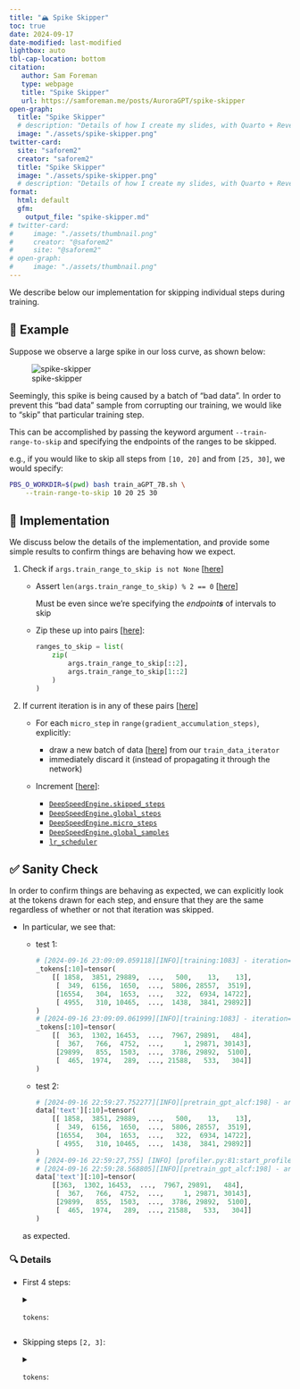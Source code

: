 ```yaml
---
title: "🏔️ Spike Skipper"
toc: true
date: 2024-09-17
date-modified: last-modified
lightbox: auto
tbl-cap-location: bottom
citation:
   author: Sam Foreman
   type: webpage
   title: "Spike Skipper"
   url: https://samforeman.me/posts/AuroraGPT/spike-skipper
open-graph:
  title: "Spike Skipper"
  # description: "Details of how I create my slides, with Quarto + Reveal.js"
  image: "./assets/spike-skipper.png"
twitter-card:
  site: "saforem2"
  creator: "saforem2"
  title: "Spike Skipper"
  image: "./assets/spike-skipper.png"
  # description: "Details of how I create my slides, with Quarto + Reveal.js"
format:
  html: default
  gfm:
    output_file: "spike-skipper.md"
# twitter-card:                      
#     image: "./assets/thumbnail.png"
#     creator: "@saforem2"           
#     site: "@saforem2"              
# open-graph:                        
#     image: "./assets/thumbnail.png"
---
```


::: {.callout-caution title="Details" style="width:100%"}
We describe below our implementation for skipping individual steps during training.
:::

## 📝 Example

Suppose we observe a large spike in our loss curve, as shown below:

![spike-skipper](./assets/spike-skipper.png)

Seemingly, this spike is being caused by a batch of "bad data".
In order to prevent this "bad data" sample from corrupting our
training, we would like to "skip" that particular training step.  

This can be accomplished by passing the keyword argument
`--train-range-to-skip` and specifying the endpoints of the ranges to be
skipped.

e.g., if you would like to skip all steps from `[10, 20]` and from `[25, 30]`,
we would specify:

```bash
PBS_O_WORKDIR=$(pwd) bash train_aGPT_7B.sh \
    --train-range-to-skip 10 20 25 30
```

## 🧪 Implementation

We discuss below the details of the implementation, and provide some simple
results to confirm things are behaving how we expect.

1. Check if `args.train_range_to_skip is not None`
   \[[here](https://github.com/argonne-lcf/Megatron-DeepSpeed/blob/295fcb3d57a40ec513a521aa8814d99a5c8827b8/megatron/training.py#L1032)\]

    - Assert
      `len(args.train_range_to_skip) % 2 == 0`
      \[[here](https://github.com/argonne-lcf/Megatron-DeepSpeed/blob/295fcb3d57a40ec513a521aa8814d99a5c8827b8/megatron/training.py#L1033-L1037)\]

      ::: aside
      Must be even since we're specifying the _endpoint**s**_ of intervals to skip
      :::

    - Zip these up into pairs \[[here](https://github.com/argonne-lcf/Megatron-DeepSpeed/blob/295fcb3d57a40ec513a521aa8814d99a5c8827b8/megatron/training.py#L1038-L1043)\]:

      ```python
      ranges_to_skip = list(
          zip(
              args.train_range_to_skip[::2],
              args.train_range_to_skip[1::2]
          )
      )
      ```

2. If current iteration is in any of these pairs \[[here](https://github.com/argonne-lcf/Megatron-DeepSpeed/blob/295fcb3d57a40ec513a521aa8814d99a5c8827b8/megatron/training.py#L1066-L1085)\]

    - For each `micro_step` in `range(gradient_accumulation_steps)`, explicitly:
        - draw a new batch of data
          \[[here](https://github.com/argonne-lcf/Megatron-DeepSpeed/blob/295fcb3d57a40ec513a521aa8814d99a5c8827b8/megatron/training.py#L1074-L1076)\]
          from our `train_data_iterator` 
        - immediately discard it (instead of propagating it through the network)

    - Increment \[[here](https://github.com/argonne-lcf/Megatron-DeepSpeed/blob/295fcb3d57a40ec513a521aa8814d99a5c8827b8/megatron/training.py#L1087-L1094)\]:

       - [`DeepSpeedEngine.skipped_steps`](https://github.com/argonne-lcf/Megatron-DeepSpeed/blob/295fcb3d57a40ec513a521aa8814d99a5c8827b8/megatron/training.py#L1090)
       - [`DeepSpeedEngine.global_steps`](https://github.com/argonne-lcf/Megatron-DeepSpeed/blob/295fcb3d57a40ec513a521aa8814d99a5c8827b8/megatron/training.py#L1091)
       - [`DeepSpeedEngine.micro_steps`](https://github.com/argonne-lcf/Megatron-DeepSpeed/blob/295fcb3d57a40ec513a521aa8814d99a5c8827b8/megatron/training.py#L1092)
       - [`DeepSpeedEngine.global_samples`](https://github.com/argonne-lcf/Megatron-DeepSpeed/blob/295fcb3d57a40ec513a521aa8814d99a5c8827b8/megatron/training.py#L1093)
       - [`lr_scheduler`](https://github.com/argonne-lcf/Megatron-DeepSpeed/blob/295fcb3d57a40ec513a521aa8814d99a5c8827b8/megatron/training.py#L1094)

## ✅ Sanity Check

In order to confirm things are behaving as expected, we can explicitly look at
the tokens drawn for each step, and ensure that they are the same regardless of
whether or not that iteration was skipped.

- In particular, we see that:

  - test 1:

    ```python
    # [2024-09-16 23:09:09.059118][INFO][training:1083] - iteration=2 [0/8]: (torch.Size([4, 4097]))
    _tokens[:10]=tensor(
        [[ 1858,  3851, 29889,  ...,   500,    13,    13],
         [  349,  6156,  1650,  ...,  5806, 28557,  3519],
         [16554,   304,  1653,  ...,   322,  6934, 14722],
         [ 4955,   310, 10465,  ...,  1438,  3841, 29892]]
    )
    # [2024-09-16 23:09:09.061999][INFO][training:1083] - iteration=2 [1/8]: (torch.Size([4, 4097]))
    _tokens[:10]=tensor(
        [[  363,  1302, 16453,  ...,  7967, 29891,   484],
         [  367,   766,  4752,  ...,     1, 29871, 30143],
         [29899,   855,  1503,  ...,  3786, 29892,  5100],
         [  465,  1974,   289,  ..., 21588,   533,   304]]
    )
    ```

  - test 2:

    ```python
    # [2024-09-16 22:59:27.752277][INFO][pretrain_gpt_alcf:198] - args.iteration=2:
    data['text'][:10]=tensor(
        [[ 1858,  3851, 29889,  ...,   500,    13,    13],
         [  349,  6156,  1650,  ...,  5806, 28557,  3519],
         [16554,   304,  1653,  ...,   322,  6934, 14722],
         [ 4955,   310, 10465,  ...,  1438,  3841, 29892]]
    )
    # [2024-09-16 22:59:27,755] [INFO] [profiler.py:81:start_profile] Flops profiler started
    # [2024-09-16 22:59:28.568805][INFO][pretrain_gpt_alcf:198] - args.iteration=2:
    data['text'][:10]=tensor(
        [[363,  1302, 16453,  ...,  7967, 29891,   484],
         [  367,   766,  4752,  ...,     1, 29871, 30143],
         [29899,   855,  1503,  ...,  3786, 29892,  5100],
         [  465,  1974,   289,  ..., 21588,   533,   304]]
    )
    ```

  as expected.

### 🔍 Details

- First 4 steps:

  <details closed><summary><code>tokens</code>:</summary>

  - Iteration 0:

    ```sh
    [2024-09-16 22:58:50.168667][INFO][pretrain_gpt_alcf:198] - args.iteration=0: data['text'][:10]=tensor([[  304,  7344,  5146,  ...,  9776, 29914, 26419],
            [29889,    13,  4706,  ...,  9280, 30004,    13],
            [29943, 20774, 29908,  ...,   304, 27391,   322],
            [ 2645,   445, 29871,  ..., 16888,  4656, 10070]])
    [2024-09-16 22:58:58.866409][INFO][pretrain_gpt_alcf:198] - args.iteration=0: data['text'][:10]=tensor([[ 2768,   596,  1788,  ..., 27274,   393, 30010],
            [  278,  5613,  4192,  ...,   362,   310,  1950],
            [28038, 29892,  2022,  ...,  3160,   278,  2087],
            [ 4149,   907, 29888,  ..., 29896, 29892, 29896]])
    [2024-09-16 22:59:02.043059][INFO][pretrain_gpt_alcf:198] - args.iteration=0: data['text'][:10]=tensor([[  424,   322, 16232,  ...,   366,   748,   467],
            [   13,   462,  1678,  ...,  2084, 29892,  3497],
            [ 7562,   310, 19320,  ...,  8973, 22684,   358],
            [ 2089,  3633,   292,  ..., 13774,   269,  2375]])
    [2024-09-16 22:59:03.456919][INFO][pretrain_gpt_alcf:198] - args.iteration=0: data['text'][:10]=tensor([[21411,   322,  3896,  ...,  2610, 29889,   319],
            [ 8003, 29898, 29900,  ...,    12,  6658,   529],
            [  278,  4148,   310,  ...,   263, 12212,   282],
            [ 5977, 29871, 29906,  ..., 15332,   310,  1749]])
    [2024-09-16 22:59:04.596630][INFO][pretrain_gpt_alcf:198] - args.iteration=0: data['text'][:10]=tensor([[  278,  1473, 24987,  ...,   263,  2217,  3804],
            [ 2973,   263, 18778,  ...,   263,  4642,  6673],
            [  309,   323,   804,  ...,  1063, 15296,   327],
            [  278,  5864,   322,  ...,  9409, 29889,  2178]])
    [2024-09-16 22:59:05.486913][INFO][pretrain_gpt_alcf:198] - args.iteration=0: data['text'][:10]=tensor([[29892, 13731,  6617,  ..., 29871, 29896, 29946],
            [ 2892,  1012,  1266,  ...,  4036,  7512,  2068],
            [ 1473,  1556,  3619,  ...,  3762,   338,   263],
            [23353, 29918,  2177,  ...,   501,   567,   814]])
    [2024-09-16 22:59:06.361333][INFO][pretrain_gpt_alcf:198] - args.iteration=0: data['text'][:10]=tensor([[ 5400, 14378,  4768,  ...,  2107, 18677, 29889],
            [ 9200, 29887, 29914,  ...,   293, 24235,   322],
            [30143,  4746,  2184,  ..., 11891, 29974, 25760],
            [19263, 29914,   303,  ...,   358, 29889,    13]])
    [2024-09-16 22:59:07.230671][INFO][pretrain_gpt_alcf:198] - args.iteration=0: data['text'][:10]=tensor([[  309,  1306,   681,  ...,   310, 23186, 21809],
            [29896, 29929,    13,  ..., 29871, 29900,    13],
            [ 9558,   964,   263,  ...,   322,   282,   682],
            [  278, 23904, 21767,  ...,   313, 29929, 29889]])
    ```

  - Iteration 1:

    ```bash
    [2024-09-16 22:59:19.287338][INFO][training_log:661] -  iteration=       1/  635782 | consumed_samples=         768 | consumed_tokens=     3145728 | elapsed_time_per_iteration_ms=29570.0 | learning_rate=9.4372e-09 | global_batch_size=768 | lm loss=11.167250 | loss_scale=1.0 | grad_norm=6.363 | actual_seqlen= 4096 | number_of_skipped_iterations=  0 | number_of_nan_iterations=  0 | samples_per_second=25.972 | tokens_per_gpu_per_second_tgs=4432.597 | [LM]TFLOPs=20.30 | [DS]TFLOPs=26.18 |
    [2024-09-16 22:59:19.289582][INFO][utils:207] - [Rank 0] (after 1 iterations) memory (MB) | allocated: 1894.57666015625 | max allocated: 9752.35498046875 | reserved: 11342.0 | max reserved: 11342.0
    (min, max) time across ranks (ms):
      forward-backward ...............................: (26094.39, 26095.09)
      optimizer ......................................: (3407.56, 3409.92)
    [2024-09-16 22:59:19.297183][INFO][pretrain_gpt_alcf:198] - args.iteration=1: data['text'][:10]=tensor([[ 1472, 29892,   408,  ..., 29892,  1584,   363],
          [  967, 19475,  6593,  ...,  8093, 29899, 11249],
          [ 1006,  2218, 13326,  ...,  2355,  1304,   304],
          [29900, 29916, 29947,  ...,   353,  1870, 29936]])
    [2024-09-16 22:59:20.104352][INFO][pretrain_gpt_alcf:198] - args.iteration=1: data['text'][:10]=tensor([[ 2354,   274,  1041,  ..., 29892, 13049,  9098],
          [ 8798,  9547, 10353,  ...,   303,  3143, 29889],
          [ 1373,  4056,  7236,  ...,  3186,   297,  5837],
          [ 1738, 29920,  7355,  ...,    13, 29871,  3776]])
    [2024-09-16 22:59:20.977036][INFO][utils:326] -  >> building dataset for /flare/Aurora_deployment/AuroraGPT/datasets/dolma/data_v1.7_Llama2Tokenizer/c4-0000_text_document
    [2024-09-16 22:59:20.977877][INFO][utils:326] -  > building dataset index ...
    [2024-09-16 22:59:20.977147][INFO][pretrain_gpt_alcf:198] - args.iteration=1: data['text'][:10]=tensor([[ 2020,   306,  1016,  ...,   322,   920,   372],
          [ 5921,  1749,  7306,  ..., 19252,   297,  5664],
          [  970,   770, 28547,  ...,   970,   894,  2577],
          [ 1907,   363, 14188,  ...,   756,  3646,   287]])
    [2024-09-16 22:59:21.851620][INFO][pretrain_gpt_alcf:198] - args.iteration=1: data['text'][:10]=tensor([[  715, 25392,  3104,  ...,   289,  5761,   616],
          [  426,    13,  9651,  ...,  9651,  1815, 22603],
          [ 7714,  1213,    13,  ...,    13, 29876,   457],
          [29889, 28663,  1230,  ...,  1546,   278,  6586]])
    [2024-09-16 22:59:22.720945][INFO][pretrain_gpt_alcf:198] - args.iteration=1: data['text'][:10]=tensor([[29929,    13,    13,  ..., 10739,  4770, 11277],
          [ 4528,   304,  2367,  ...,  2501,   385,  4203],
          [  869,   319,   794,  ...,  3158, 29889,  3115],
          [  592,   260,  4125,  ...,   284,  1135, 18655]])
    [2024-09-16 22:59:23.590149][INFO][pretrain_gpt_alcf:198] - args.iteration=1: data['text'][:10]=tensor([[14338, 25323,  3321,  ...,  5607,  1806,  1164],
          [  322,   278, 15352,  ...,  6462,   313,  1552],
          [25738,   714, 29889,  ..., 29915, 29879, 24842],
          [ 5122,   399, 29889,  ..., 29947,  7284,  2305]])
    [2024-09-16 22:59:24.457646][INFO][pretrain_gpt_alcf:198] - args.iteration=1: data['text'][:10]=tensor([[  367, 19310,  1891,  ...,  2408,   292,   263],
          [  470,  3307,  5713,  ...,   568,  2594, 19385],
          [29953, 29905,  1631,  ...,  1118,   343, 29897],
          [10261,   373,  5490,  ...,   511,   297,  1760]])
    [2024-09-16 22:59:25.326699][INFO][pretrain_gpt_alcf:198] - args.iteration=1: data['text'][:10]=tensor([[ 1006,   326, 29901,  ..., 14834,  6694,  9595],
          [12058,  5446, 29892,  ..., 29889,  8246,  3310],
          [ 7483,   310,   278,  ...,   402,  9851,  4423],
          [ 8041,   813,   322,  ...,  3303,  3900,   393]])

    ```

  - Iteration 2:

    ```bash
    [2024-09-16 22:59:27.744603][INFO][training_log:661] -  iteration=       2/  635782 | consumed_samples=        1536 | consumed_tokens=     6291456 | elapsed_time_per_iteration_ms=8457.2 | learning_rate=1.88744e-08 | global_batch_size=768 | lm loss=11.164009 | loss_scale=1.0 | grad_norm=6.271 | actual_seqlen= 4096 | number_of_skipped_iterations=  0 | number_of_nan_iterations=  0 | samples_per_second=90.810 | tokens_per_gpu_per_second_tgs=15498.234 | [LM]TFLOPs=70.98| [DS]TFLOPs=91.53 |
    (min, max) time across ranks (ms):
      forward-backward ...............................: (8384.83, 8385.57)
      optimizer ......................................: (55.03, 55.61)
    [2024-09-16 22:59:27.752277][INFO][pretrain_gpt_alcf:198] - args.iteration=2: data['text'][:10]=tensor([[ 1858,  3851, 29889,  ...,   500,    13,    13],
          [  349,  6156,  1650,  ...,  5806, 28557,  3519],
          [16554,   304,  1653,  ...,   322,  6934, 14722],
          [ 4955,   310, 10465,  ...,  1438,  3841, 29892]])
    [2024-09-16 22:59:27,755] [INFO] [profiler.py:81:start_profile] Flops profiler started
    [2024-09-16 22:59:28.568805][INFO][pretrain_gpt_alcf:198] - args.iteration=2: data['text'][:10]=tensor([[  363,  1302, 16453,  ...,  7967, 29891,   484],
          [  367,   766,  4752,  ...,     1, 29871, 30143],
          [29899,   855,  1503,  ...,  3786, 29892,  5100],
          [  465,  1974,   289,  ..., 21588,   533,   304]])
    [2024-09-16 22:59:28,571] [INFO] [profiler.py:81:start_profile] Flops profiler started
    [2024-09-16 22:59:29.440843][INFO][pretrain_gpt_alcf:198] - args.iteration=2: data['text'][:10]=tensor([[29889,    13,  4806,  ...,  3086, 26040,  9220],
          [  293,  7207,   355,  ..., 18131,   520,  1247],
          [ 8619, 29889, 29871,  ...,   304, 10029,   266],
          [  363, 15202, 29892,  ...,   482, 17162, 19104]])
    [2024-09-16 22:59:29,443] [INFO] [profiler.py:81:start_profile] Flops profiler started
    [2024-09-16 22:59:30.313403][INFO][pretrain_gpt_alcf:198] - args.iteration=2: data['text'][:10]=tensor([[25561,   411,   278,  ...,   297,  2898, 26163],
          [22574,  2607, 18134,  ...,    13,  4706,   500],
          [20190, 24820,  1623,  ...,   310,   901, 29892],
          [29892,  1951,  4486,  ...,   869,   887, 30010]])
    [2024-09-16 22:59:30,316] [INFO] [profiler.py:81:start_profile] Flops profiler started
    [2024-09-16 22:59:31.185339][INFO][pretrain_gpt_alcf:198] - args.iteration=2: data['text'][:10]=tensor([[ 5371, 22417, 29892,  ...,    13,  6716,   901],
          [  353,  1565, 29936,  ..., 29878,  3567,  7196],
          [17296,   338,  1985,  ...,  3741,  9089,   422],
          [  694, 13331,   310,  ..., 21180, 29892,   607]])
    [2024-09-16 22:59:31,188] [INFO] [profiler.py:81:start_profile] Flops profiler started
    [2024-09-16 22:59:32.057207][INFO][pretrain_gpt_alcf:198] - args.iteration=2: data['text'][:10]=tensor([[  292,  8818,   267,  ..., 29892, 11275,  7407],
          [ 1870, 29897,    13,  ...,  2697, 29901,    13],
          [29913,   338,   263,  ..., 29892,   591,  3394],
          [ 2253,   472,  1554,  ...,   982,   304,   376]])
    [2024-09-16 22:59:32,060] [INFO] [profiler.py:81:start_profile] Flops profiler started
    [2024-09-16 22:59:32.930293][INFO][pretrain_gpt_alcf:198] - args.iteration=2: data['text'][:10]=tensor([[  391,  2598, 29883,  ..., 22629,   346,   440],
          [29871, 29896, 29906,  ...,   407,   583,  2833],
          [ 4262,  1836,    13,  ...,   310,   263, 10608],
          [ 1199,   411, 24770,  ...,   272,  2153, 29889]])
    [2024-09-16 22:59:32,932] [INFO] [profiler.py:81:start_profile] Flops profiler started
    [2024-09-16 22:59:33.803567][INFO][pretrain_gpt_alcf:198] - args.iteration=2: data['text'][:10]=tensor([[  620, 20503,   428,  ...,   297,  1009,  9443],
          [  950, 25078,   892,  ...,   408, 10636,   284],
          [ 1012,  2003,   364,  ...,  7313, 29912, 19303],
          [29906, 29892, 29945,  ...,   967, 26414,   472]])
    ```

  - Iteration 3:

    ```bash
    [2024-09-16 22:59:34.881265][INFO][training_log:661] -  iteration=       3/  635782 | consumed_samples=        2304 | consumed_tokens=     9437184 | elapsed_time_per_iteration_ms=7136.5 | learning_rate=2.83116e-08 | global_batch_size=768 | lm loss=11.164038 | loss_scale=1.0 | grad_norm=6.279 | actual_seqlen= 4096 | number_of_skipped_iterations=  0 | number_of_nan_iterations=  0 | samples_per_second=107.615 | tokens_per_gpu_per_second_tgs=18366.372 | [LM]TFLOPs=84.12 | [DS]TFLOPs=108.46 |
    (min, max) time across ranks (ms):
      forward-backward ...............................: (7078.48, 7079.28)
      optimizer ......................................: (38.62, 43.08)
    [2024-09-16 22:59:34.888870][INFO][pretrain_gpt_alcf:198] - args.iteration=3: data['text'][:10]=tensor([[  496,   313, 29941,  ...,  1316,   408,  4857],
          [29899,  3204, 29889,  ...,  1074,   330,  2547],
          [29916, 29900, 29946,  ..., 18455, 29889,  4002],
          [26406,   338,  1641,  ...,   670,  1914,  6900]])
    [2024-09-16 22:59:35.719630][INFO][pretrain_gpt_alcf:198] - args.iteration=3: data['text'][:10]=tensor([[29945, 29900,   867,  ...,  7601, 12091,   310],
          [  975, 29871, 29896,  ...,  3573,   825,   306],
          [29906, 29900,  4638,  ..., 29227, 23145, 29892],
          [  278, 14368,   322,  ..., 14909, 29936, 25913]])
    [2024-09-16 22:59:36.591343][INFO][pretrain_gpt_alcf:198] - args.iteration=3: data['text'][:10]=tensor([[  988,   306,  1033,  ...,   437,   408,  1532],
          [  450, 10317,   310,  ...,   322,   752, 13036],
          [11405,  8020, 29889,  ...,   471, 18096,   287],
          [  288,  3594, 19284,  ...,   910,   338,   385]])
    [2024-09-16 22:59:37.463941][INFO][pretrain_gpt_alcf:198] - args.iteration=3: data['text'][:10]=tensor([[  322, 15151, 29946,  ..., 11648,  1497, 29889],
          [24233,   362,   467,  ...,  4513,  1353,   322],
          [ 3311, 13605, 29912,  ...,   945, 29899,  4181],
          [ 1951,   366,   508,  ...,  6589,   491,   777]])
    [2024-09-16 22:59:38.343307][INFO][pretrain_gpt_alcf:198] - args.iteration=3: data['text'][:10]=tensor([[29889, 29900,    13,  ...,  6017,   424,  1711],
          [  297,  5500,  1489,  ...,   310,  3802,  7875],
          [ 8078,  5314,   515,  ...,   373,   278,  6991],
          [13763,  6204,  6359,  ...,  4706,  2024,  1347]])
    [2024-09-16 22:59:39.214871][INFO][pretrain_gpt_alcf:198] - args.iteration=3: data['text'][:10]=tensor([[   13,  4806,  3512,  ...,   278,  7824,  6438],
          [ 2294,   938,   903,  ...,  4537,  3047,   449],
          [ 1230,  4123,   767,  ...,   310,   963, 21003],
          [ 1152,  2319, 10365,  ...,   367, 14040,   363]])
    [2024-09-16 22:59:40.085368][INFO][utils:326] -  >> building dataset for /flare/Aurora_deployment/AuroraGPT/datasets/dolma/data_v1.7_Llama2Tokenizer/tulu_flan-0000_text_document
    [2024-09-16 22:59:40.086224][INFO][utils:326] -  > building dataset index ...
    [2024-09-16 22:59:40.085475][INFO][pretrain_gpt_alcf:198] - args.iteration=3: data['text'][:10]=tensor([[27297, 29924,   801,  ..., 28947, 29892,   470],
          [12542,  5568,   703,  ...,   426,    13,  4706],
          [ 6907,   800,   322,  ..., 29892,  1661, 30304],
          [29900, 13630,   293,  ..., 26552,   363,   975]])
    [2024-09-16 22:59:40.958071][INFO][pretrain_gpt_alcf:198] - args.iteration=3: data['text'][:10]=tensor([[   13, 29946, 29953,  ..., 29953, 29945, 29871],
          [ 1283, 16578,  1156,  ...,   408,  2215,   408],
          [29906,  4229,  7671,  ...,    13,  1576,  1014],
          [  526,  2898,   304,  ...,   471,  4802, 29991]])
    ```

  - Iteration 4:

    ```bash
    [2024-09-16 22:59:42.028460][INFO][training_log:661] -  iteration=       4/  635782 | consumed_samples=        3072 | consumed_tokens=    12582912 | elapsed_time_per_iteration_ms=7147.0 | learning_rate=3.77488e-08 | global_batch_size=768 | lm loss=11.171233 | loss_scale=1.0 | grad_norm=6.272 | actual_seqlen= 4096 | number_of_skipped_iterations=  0 | number_of_nan_iterations=  0 | samples_per_second=107.458 | tokens_per_gpu_per_second_tgs=18339.524 | [LM]TFLOPs=84.00 | [DS]TFLOPs=108.31 |
    (min, max) time across ranks (ms):
      forward-backward ...............................: (7091.77, 7092.56)
      optimizer ......................................: (39.21, 40.11)
    [2024-09-16 22:59:42.035716][INFO][pretrain_gpt_alcf:198] - args.iteration=4: data['text'][:10]=tensor([[  443,   666, 10170,  ...,   278,   619,  7323],
          [   13, 11008,   338,  ...,  2472,   363, 22049],
          [29871,    13, 29938,  ..., 29962,  8521, 29896],
          [ 1165,  2280,   304,  ...,   306,   471,  2086]])
    [2024-09-16 22:59:42.860756][INFO][pretrain_gpt_alcf:198] - args.iteration=4: data['text'][:10]=tensor([[  304,   679,   304,  ...,  1475, 29889,  1570],
          [ 2184, 29936,    13,  ...,  4706,   970,  1780],
          [29872,   352, 29901,  ..., 29905,  4915, 29912],
          [16809,   304,  1438,  ..., 13457, 29889,    13]])
    [2024-09-16 22:59:43.731208][INFO][pretrain_gpt_alcf:198] - args.iteration=4: data['text'][:10]=tensor([[12015, 29901, 20549,  ...,   322, 10752, 17906],
          [  372, 30010, 29879,  ..., 29892, 14595,   653],
          [18280, 29958,    13,  ..., 18884,   736,  6251],
          [29889,    13,    13,  ...,   599,   373, 17097]])
    [2024-09-16 22:59:44.605047][INFO][pretrain_gpt_alcf:198] - args.iteration=4: data['text'][:10]=tensor([[ 3367,   567,   964,  ...,  3353, 24870,  2181],
          [ 1262,  2609,   367,  ..., 29974, 29896,  7570],
          [29871, 29941, 29900,  ...,   341,   555,   265],
          [ 4225,   526,  6041,  ...,  1925,  1623,  2748]])
    [2024-09-16 22:59:45.479433][INFO][pretrain_gpt_alcf:198] - args.iteration=4: data['text'][:10]=tensor([[ 2283, 10162,  1496,  ..., 30656, 30317, 30605],
          [29879,  9228,   292,  ...,  7968, 29899,  7052],
          [  884,   599,   367,  ..., 29892,   278,  6054],
          [29879,   411,   278,  ...,   367,  5019,  1183]])
    [2024-09-16 22:59:46.351707][INFO][pretrain_gpt_alcf:198] - args.iteration=4: data['text'][:10]=tensor([[ 3867,   281,   761,  ..., 11949,   338,  4922],
          [  297,  1432,  2586,  ...,  5414,   278, 29811],
          [29892,   278, 15562,  ..., 10296,   310,   394],
          [ 1451,  2960,  3505,  ...,   657, 14346,  8003]])
    [2024-09-16 22:59:47.222016][INFO][pretrain_gpt_alcf:198] - args.iteration=4: data['text'][:10]=tensor([[ 6601,  2874,   414,  ...,   302,   317,  7390],
          [16415,   297,  5146,  ...,   763,   372,   471],
          [29941, 29906,  1118,  ..., 29900, 29889, 29953],
          [ 4893,   304,  4808,  ...,  2284,  2164, 18690]])
    [2024-09-16 22:59:48.094752][INFO][pretrain_gpt_alcf:198] - args.iteration=4: data['text'][:10]=tensor([[  901,   310,  2994,  ..., 29873,  1641,   766],
          [  304,  1716,  2562,  ...,  3489,   304,   367],
          [ 1949,  6736, 29871,  ..., 29965, 29909,   353],
          [   13,    13, 29930,  ..., 16497,   316,   474]])
    ```

  </details>

- Skipping steps `[2, 3]`:

  <details closed><summary><code>tokens</code>:</summary>

  - Iteration 0:

    ```bash
    [2024-09-16 23:08:47.749839][INFO][pretrain_gpt_alcf:198] - args.iteration=0: data['text'][:10]=tensor([[  304,  7344,  5146,  ...,  9776, 29914, 26419],
      [29889,    13,  4706,  ...,  9280, 30004,    13],
      [29943, 20774, 29908,  ...,   304, 27391,   322],
      [ 2645,   445, 29871,  ..., 16888,  4656, 10070]])
    [2024-09-16 23:08:51.451183][INFO][pretrain_gpt_alcf:198] - args.iteration=0: data['text'][:10]=tensor([[ 2768,   596,  1788,  ..., 27274,   393, 30010],
      [  278,  5613,  4192,  ...,   362,   310,  1950],
      [28038, 29892,  2022,  ...,  3160,   278,  2087],
      [ 4149,   907, 29888,  ..., 29896, 29892, 29896]])
    [2024-09-16 23:08:54.073597][INFO][pretrain_gpt_alcf:198] - args.iteration=0: data['text'][:10]=tensor([[  424,   322, 16232,  ...,   366,   748,   467],
      [   13,   462,  1678,  ...,  2084, 29892,  3497],
      [ 7562,   310, 19320,  ...,  8973, 22684,   358],
      [ 2089,  3633,   292,  ..., 13774,   269,  2375]])
    [2024-09-16 23:08:56.212476][INFO][pretrain_gpt_alcf:198] - args.iteration=0: data['text'][:10]=tensor([[21411,   322,  3896,  ...,  2610, 29889,   319],
      [ 8003, 29898, 29900,  ...,    12,  6658,   529],
      [  278,  4148,   310,  ...,   263, 12212,   282],
      [ 5977, 29871, 29906,  ..., 15332,   310,  1749]])
    [2024-09-16 23:08:57.207940][INFO][pretrain_gpt_alcf:198] - args.iteration=0: data['text'][:10]=tensor([[  278,  1473, 24987,  ...,   263,  2217,  3804],
      [ 2973,   263, 18778,  ...,   263,  4642,  6673],
      [  309,   323,   804,  ...,  1063, 15296,   327],
      [  278,  5864,   322,  ...,  9409, 29889,  2178]])
    [2024-09-16 23:08:58.083935][INFO][pretrain_gpt_alcf:198] - args.iteration=0: data['text'][:10]=tensor([[29892, 13731,  6617,  ..., 29871, 29896, 29946],
      [ 2892,  1012,  1266,  ...,  4036,  7512,  2068],
      [ 1473,  1556,  3619,  ...,  3762,   338,   263],
      [23353, 29918,  2177,  ...,   501,   567,   814]])
    [2024-09-16 23:08:58.951793][INFO][pretrain_gpt_alcf:198] - args.iteration=0: data['text'][:10]=tensor([[ 5400, 14378,  4768,  ...,  2107, 18677, 29889],
      [ 9200, 29887, 29914,  ...,   293, 24235,   322],
      [30143,  4746,  2184,  ..., 11891, 29974, 25760],
      [19263, 29914,   303,  ...,   358, 29889,    13]])
    [2024-09-16 23:08:59.820234][INFO][pretrain_gpt_alcf:198] - args.iteration=0: data['text'][:10]=tensor([[  309,  1306,   681,  ...,   310, 23186, 21809],
      [29896, 29929,    13,  ..., 29871, 29900,    13],
      [ 9558,   964,   263,  ...,   322,   282,   682],
      [  278, 23904, 21767,  ...,   313, 29929, 29889]])
    ```

  - Iteration 1:

    ```bash
    [2024-09-16 23:09:08.943867][INFO][training_log:661] -  iteration=       1/  635782 | consumed_samples=         768 | consumed_tokens=     3145728 | elapsed_time_per_iteration_ms=21224.4 | learning_rate=9.4372e-09 | global_batch_size=768 | lm loss=11.167250 | loss_scale=1.0 | grad_norm=6.363 | actual_seqlen= 4096 | number_of_skipped_iterations=  0 | number_of_nan_iterations=  0 | samples_per_second=36.185 | tokens_per_gpu_per_second_tgs=6175.523 | [LM]TFLOPs=28.29 | [DS]TFLOPs=36.47 |
    [2024-09-16 23:09:08.953432][INFO][training:1083] - iteration=1 [0/8]: (torch.Size([4, 4097]))
    _tokens[:10]=tensor([[ 1472, 29892,   408,  ..., 29892,  1584,   363],
      [  967, 19475,  6593,  ...,  8093, 29899, 11249],
      [ 1006,  2218, 13326,  ...,  2355,  1304,   304],
      [29900, 29916, 29947,  ...,   353,  1870, 29936]])
    [2024-09-16 23:09:08.957524][INFO][training:1083] - iteration=1 [1/8]: (torch.Size([4, 4097]))
    _tokens[:10]=tensor([[ 2354,   274,  1041,  ..., 29892, 13049,  9098],
      [ 8798,  9547, 10353,  ...,   303,  3143, 29889],
      [ 1373,  4056,  7236,  ...,  3186,   297,  5837],
      [ 1738, 29920,  7355,  ...,    13, 29871,  3776]])
    [2024-09-16 23:09:08.966648][INFO][training:1083] - iteration=1 [2/8]: (torch.Size([4, 4097]))
    _tokens[:10]=tensor([[ 2020,   306,  1016,  ...,   322,   920,   372],
      [ 5921,  1749,  7306,  ..., 19252,   297,  5664],
      [  970,   770, 28547,  ...,   970,   894,  2577],
      [ 1907,   363, 14188,  ...,   756,  3646,   287]])
    [2024-09-16 23:09:08.969989][INFO][training:1083] - iteration=1 [3/8]: (torch.Size([4, 4097]))
    _tokens[:10]=tensor([[  715, 25392,  3104,  ...,   289,  5761,   616],
      [  426,    13,  9651,  ...,  9651,  1815, 22603],
      [ 7714,  1213,    13,  ...,    13, 29876,   457],
      [29889, 28663,  1230,  ...,  1546,   278,  6586]])
    [2024-09-16 23:09:08.990736][INFO][training:1083] - iteration=1 [4/8]: (torch.Size([4, 4097]))
    _tokens[:10]=tensor([[29929,    13,    13,  ..., 10739,  4770, 11277],
      [ 4528,   304,  2367,  ...,  2501,   385,  4203],
      [  869,   319,   794,  ...,  3158, 29889,  3115],
      [  592,   260,  4125,  ...,   284,  1135, 18655]])
    [2024-09-16 23:09:08.993101][INFO][training:1083] - iteration=1 [5/8]: (torch.Size([4, 4097]))
    _tokens[:10]=tensor([[14338, 25323,  3321,  ...,  5607,  1806,  1164],
      [  322,   278, 15352,  ...,  6462,   313,  1552],
      [25738,   714, 29889,  ..., 29915, 29879, 24842],
      [ 5122,   399, 29889,  ..., 29947,  7284,  2305]])
    [2024-09-16 23:09:09.036896][INFO][training:1083] - iteration=1 [6/8]: (torch.Size([4, 4097]))
    _tokens[:10]=tensor([[  367, 19310,  1891,  ...,  2408,   292,   263],
      [  470,  3307,  5713,  ...,   568,  2594, 19385],
      [29953, 29905,  1631,  ...,  1118,   343, 29897],
      [10261,   373,  5490,  ...,   511,   297,  1760]])
    [2024-09-16 23:09:09.039401][INFO][training:1083] - iteration=1 [7/8]: (torch.Size([4, 4097]))
    _tokens[:10]=tensor([[ 1006,   326, 29901,  ..., 14834,  6694,  9595],
      [12058,  5446, 29892,  ..., 29889,  8246,  3310],
      [ 7483,   310,   278,  ...,   402,  9851,  4423],
      [ 8041,   813,   322,  ...,  3303,  3900,   393]])
    ```

  - Iteration 2:

    ```bash
    [2024-09-16 23:09:09.050766][INFO][training_log:661] -  iteration=       2/  635782 | consumed_samples=        1536 | consumed_tokens=     6291456 | elapsed_time_per_iteration_ms=106.8 | learning_rate=1.88744e-08 | global_batch_size=  768 | loss_scale=1.0 | grad_norm=6.363 | actual_seqlen= 4096 | number_of_skipped_iterations=  1 | number_of_nan_iterations=  0 | samples_per_second=7190.781 | tokens_per_gpu_per_second_tgs=1227226.651 | [LM]TFLOPs=5620.92 | [DS]TFLOPs=7247.49 |
    [2024-09-16 23:09:09.055864][INFO][training:1069] - Caught 3 in 'ranges_to_skip', skipping!
    [2024-09-16 23:09:09.057929][INFO][training:1082] - torch.Size([4, 4097]), len(train_data_iterator)=490723200
    [2024-09-16 23:09:09.059118][INFO][training:1083] - iteration=2 [0/8]: (torch.Size([4, 4097]))
    _tokens[:10]=tensor([[ 1858,  3851, 29889,  ...,   500,    13,    13],
    [  349,  6156,  1650,  ...,  5806, 28557,  3519],
    [16554,   304,  1653,  ...,   322,  6934, 14722],
    [ 4955,   310, 10465,  ...,  1438,  3841, 29892]])
    [2024-09-16 23:09:09.061999][INFO][training:1083] - iteration=2 [1/8]: (torch.Size([4, 4097]))
    _tokens[:10]=tensor([[  363,  1302, 16453,  ...,  7967, 29891,   484],
    [  367,   766,  4752,  ...,     1, 29871, 30143],
    [29899,   855,  1503,  ...,  3786, 29892,  5100],
    [  465,  1974,   289,  ..., 21588,   533,   304]])
    [2024-09-16 23:09:09.065494][INFO][training:1083] - iteration=2 [2/8]: (torch.Size([4, 4097]))
    _tokens[:10]=tensor([[29889,    13,  4806,  ...,  3086, 26040,  9220],
    [  293,  7207,   355,  ..., 18131,   520,  1247],
    [ 8619, 29889, 29871,  ...,   304, 10029,   266],
    [  363, 15202, 29892,  ...,   482, 17162, 19104]])
    [2024-09-16 23:09:09.069035][INFO][training:1083] - iteration=2 [3/8]: (torch.Size([4, 4097]))
    _tokens[:10]=tensor([[25561,   411,   278,  ...,   297,  2898, 26163],
    [22574,  2607, 18134,  ...,    13,  4706,   500],
    [20190, 24820,  1623,  ...,   310,   901, 29892],
    [29892,  1951,  4486,  ...,   869,   887, 30010]])
    [2024-09-16 23:09:09.072577][INFO][training:1083] - iteration=2 [4/8]: (torch.Size([4, 4097]))
    _tokens[:10]=tensor([[ 5371, 22417, 29892,  ...,    13,  6716,   901],
    [  353,  1565, 29936,  ..., 29878,  3567,  7196],
    [17296,   338,  1985,  ...,  3741,  9089,   422],
    [  694, 13331,   310,  ..., 21180, 29892,   607]])
    [2024-09-16 23:09:09.075789][INFO][training:1083] - iteration=2 [5/8]: (torch.Size([4, 4097]))
    _tokens[:10]=tensor([[  292,  8818,   267,  ..., 29892, 11275,  7407],
    [ 1870, 29897,    13,  ...,  2697, 29901,    13],
    [29913,   338,   263,  ..., 29892,   591,  3394],
    [ 2253,   472,  1554,  ...,   982,   304,   376]])
    [2024-09-16 23:09:09.079052][INFO][training:1083] - iteration=2 [6/8]: (torch.Size([4, 4097]))
    _tokens[:10]=tensor([[  391,  2598, 29883,  ..., 22629,   346,   440],
    [29871, 29896, 29906,  ...,   407,   583,  2833],
    [ 4262,  1836,    13,  ...,   310,   263, 10608],
    [ 1199,   411, 24770,  ...,   272,  2153, 29889]])
    [2024-09-16 23:09:09.082739][INFO][training:1083] - iteration=2 [7/8]: (torch.Size([4, 4097]))
    _tokens[:10]=tensor([[  620, 20503,   428,  ...,   297,  1009,  9443],
    [  950, 25078,   892,  ...,   408, 10636,   284],
    [ 1012,  2003,   364,  ...,  7313, 29912, 19303],
    [29906, 29892, 29945,  ...,   967, 26414,   472]])
    ```

  - Iteration 3:

    ```bash
    [2024-09-16 23:09:09.135651][INFO][training_log:661] - iteration= 3/ 635782 | consumed_samples= 2304 | consumed_tokens= 9437184 | elapsed_time_per_iteration_ms=84.7 | learning_rate=2.83116e-08 | global_batch_size= 768 | loss_scale=1.0 | grad_norm=6.363 | actual_seqlen= 4096 | number_of_skipped_iterations= 1 | number_of_nan_iterations= 0 | samples_per_second=9070.783 | tokens_per_gpu_per_second_tgs=1548080.271 | [LM]TFLOPs=7090.49 | [DS]TFLOPs=9142.31 |
    [2024-09-16 23:09:09.143511][INFO][pretrain_gpt_alcf:198] - args.iteration=3: data['text'][:10]=tensor([[496,   313, 29941,  ...,  1316,   408,  4857],
      [29899,  3204, 29889,  ...,  1074,   330,  2547],
      [29916, 29900, 29946,  ..., 18455, 29889,  4002],
      [26406,   338,  1641,  ...,   670,  1914,  6900]])
    [2024-09-16 23:09:09.971988][INFO][pretrain_gpt_alcf:198] - args.iteration=3: data['text'][:10]=tensor([[29945, 29900,   867,  ...,  7601, 12091,   310],
      [  975, 29871, 29896,  ...,  3573,   825,   306],
      [29906, 29900,  4638,  ..., 29227, 23145, 29892],
      [  278, 14368,   322,  ..., 14909, 29936, 25913]])
    [2024-09-16 23:09:10.843966][INFO][pretrain_gpt_alcf:198] - args.iteration=3: data['text'][:10]=tensor([[988,   306,  1033,  ...,   437,   408,  1532],
      [  450, 10317,   310,  ...,   322,   752, 13036],
      [11405,  8020, 29889,  ...,   471, 18096,   287],
      [  288,  3594, 19284,  ...,   910,   338,   385]])
    [2024-09-16 23:09:11.715513][INFO][pretrain_gpt_alcf:198] - args.iteration=3: data['text'][:10]=tensor([[322, 15151, 29946,  ..., 11648,  1497, 29889],
      [24233,   362,   467,  ...,  4513,  1353,   322],
      [ 3311, 13605, 29912,  ...,   945, 29899,  4181],
      [ 1951,   366,   508,  ...,  6589,   491,   777]])
    [2024-09-16 23:09:12.584136][INFO][pretrain_gpt_alcf:198] - args.iteration=3: data['text'][:10]=tensor([[29889, 29900,    13,  ...,  6017,   424,  1711],
      [  297,  5500,  1489,  ...,   310,  3802,  7875],
      [ 8078,  5314,   515,  ...,   373,   278,  6991],
      [13763,  6204,  6359,  ...,  4706,  2024,  1347]])
    [2024-09-16 23:09:13.450767][INFO][pretrain_gpt_alcf:198] - args.iteration=3: data['text'][:10]=tensor([[13,  4806,  3512,  ...,   278,  7824,  6438],
      [ 2294,   938,   903,  ...,  4537,  3047,   449],
      [ 1230,  4123,   767,  ...,   310,   963, 21003],
      [ 1152,  2319, 10365,  ...,   367, 14040,   363]])
    [2024-09-16 23:09:14.317517][INFO][pretrain_gpt_alcf:198] - args.iteration=3: data['text'][:10]=tensor([[27297, 29924,   801,  ..., 28947, 29892,   470],
      [12542,  5568,   703,  ...,   426,    13,  4706],
      [ 6907,   800,   322,  ..., 29892,  1661, 30304],
      [29900, 13630,   293,  ..., 26552,   363,   975]])
    [2024-09-16 23:09:15.187191][INFO][pretrain_gpt_alcf:198] - args.iteration=3: data['text'][:10]=tensor([[13, 29946, 29953,  ..., 29953, 29945, 29871],
      [ 1283, 16578,  1156,  ...,   408,  2215,   408],
      [29906,  4229,  7671,  ...,    13,  1576,  1014],
      [  526,  2898,   304,  ...,   471,  4802, 29991]])
    ```

  </details>


